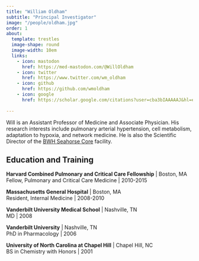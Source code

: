 ```yaml
---
title: "William Oldham"
subtitle: "Principal Investigator"
image: "/people/oldham.jpg"
order: 1
about:
  template: trestles
  image-shape: round
  image-width: 10em
  links: 
    - icon: mastodon
      href: https://med-mastodon.com/@WillOldham
    - icon: twitter
      href: https://www.twitter.com/wm_oldham
    - icon: github
      href: https://github.com/wmoldham
    - icon: google
      href: https://scholar.google.com/citations?user=cba3bIAAAAAJ&hl=en
  
---
```


Will is an Assistant Professor of Medicine and Associate Physician. His research 
interests include pulmonary arterial hypertension, cell metabolism, adaptation to 
hypoxia, and network medicine. He is also the Scientific Director of the [BWH 
Seahorse Core](https://researchcores.partners.org/sea/about) facility.

## Education and Training

**Harvard Combined Pulmonary and Critical Care Fellowship** | Boston, MA<br>
Fellow, Pulmonary and Critical Care Medicine | 2010-2015

**Massachusetts General Hospital** | Boston, MA<br>
Resident, Internal Medicine | 2008-2010

**Vanderbilt University Medical School** | Nashville, TN<br>
MD | 2008

**Vanderbilt University** | Nashville, TN<br>
PhD in Pharmacology | 2006

**University of North Carolina at Chapel Hill** | Chapel Hill, NC<br>
BS in Chemistry with Honors | 2001

